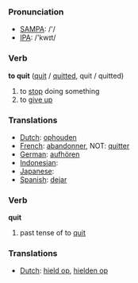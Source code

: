 === Pronunciation ===
*[[w:SAMPA|SAMPA]]: /'/
*[[w:IPA|IPA]]: /'kwɪt/

=== Verb ===

'''to quit''' ([[quit]] / [[quitted]], quit / quitted)

# to [[stop]] doing something
# to [[give up]]

=== Translations ===
*[[Dutch]]: [[ophouden]]
*[[French]]: [[abandonner]], NOT: [[quitter]]
*[[German]]: [[aufhören]]
*[[Indonesian]]: [[]]
*[[Japanese]]: [[]]
*[[Spanish]]: [[dejar]]

=== Verb ===

'''quit'''

# past tense of to [[quit]]

=== Translations ===
*[[Dutch]]: [[hield op]], [[hielden op]]